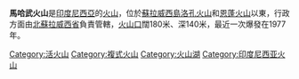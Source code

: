 {{Infobox mountain
| Name = 馬哈武火山
| photo = 
| photo_caption = 
| Elevation = 1,324米
| prominence = 
| Location = {{INA}}[[蘇拉威西島|蘇拉威西島]]
| range = 
| Coordinates = {{coord|1|14|N|124|51|E|type:mountain}}
| topo = 
| Type = [[複式火山|複式火山]]
| age = 
| Last eruption = 1977年
| first_ascent = 
| easiest_route = 
}}

'''馬哈武火山'''是[[印度尼西亞|印度尼西亞]]的[[火山|火山]]，位於[[蘇拉威西島|蘇拉威西島]][[洛孔火山|洛孔火山]]和[[恩蓬火山|恩蓬火山]]以東，行政方面由[[北蘇拉威西省|北蘇拉威西省]]負責管轄，[[火山口|火山口]]闊180米、深140米，最近一次爆發在1977年。

[[Category:活火山|Category:活火山]]
[[Category:複式火山|Category:複式火山]]
[[Category:火山湖|Category:火山湖]]
[[Category:印度尼西亚火山|Category:印度尼西亚火山]]

{{Indonesia-stub}}